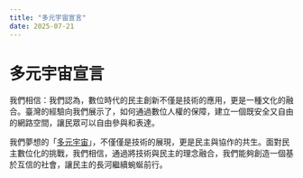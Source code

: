 ```yaml
---
title: "多元宇宙宣言"
date: 2025-07-21
---
```



# 多元宇宙宣言

我們相信：我們認為，數位時代的民主創新不僅是技術的應用，更是一種文化的融合。臺灣的經驗向我們展示了，如何通過數位人權的保障，建立一個既安全又自由的網路空間，讓民眾可以自由參與和表達。

我們夢想的「[多元宇宙](https://www.plurality.net/)」，不僅僅是技術的展現，更是民主與協作的共生。面對民主數位化的挑戰，我們相信，通過將技術與民主的理念融合，我們能夠創造一個基於互信的社會，讓民主的長河繼續蜿蜒前行。

<div className="mt-8 grid grid-cols-1 gap-8 sm:grid-cols-2">
	<YouTube id="updFgcGXKK4" title="民主必將走向滅亡？台灣民主燈塔的再造工程如何展開 ft. 《激進市場》作者 Glen Weyl" />
	<YouTube
		title="V 神來了！史上第一場全中文 podcast 訪談：從以太坊角度觀看民主價值！FT. 以太坊共同創辦人 Vitalik Buterin"
		id="7uSgOOgyV4g"
	/>
	<YouTube title="V 神再來！從以太坊看更科技的民主投票制度：平方投票法與Zuzalu！FT. 以太坊共同創辦人 Vitalik Buterin" id="UtnFMoGtcxg" />
</div>
